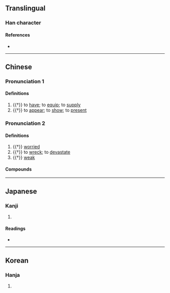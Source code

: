 {{character info/new}}
==Translingual==

===Han character===
{{Han char|rn=9|rad=人|as=12|sn=14|four=27247|canj=OSND|ids=⿰亻孱}}

====References====
* {{Han ref|kx=0116.280|dkj=01103|dj=0248.060|hdz=10222.110|uh=50DD|ud=20701|bh=E0F7|bd=57591}}

----

==Chinese==
{{zh-forms}}

===Pronunciation 1===
{{zh-pron
|m=zhuàn
|c=zaan6
|mc=2
|oc=2
|cat=v
}}

====Definitions====
{{zh-hanzi}}

# {{†}} to [[have]]; to [[equip]]; to [[supply]]
# {{†}} to [[appear]]; to [[show]]; to [[present]]

===Pronunciation 2===
{{zh-pron
|m=chán
|c=saan4
|mc=1
|oc=1
|cat=a
}}

====Definitions====
{{zh-hanzi}}

# {{†}} [[worried]]
# {{†}} to [[wreck]]; to [[devastate]]
# {{†}} [[weak]]

====Compounds====
{{zh-der|僝僽|自僝自僽}}

----

==Japanese==

===Kanji===
{{ja-kanji|grade=|rs=人12}}

# {{defn|lang=ja|sort=人12}}

====Readings====
* {{ja-readings|on=[[さん]] (san), [[ぜん]] (zen)|kun=[[そなえる]] (sonaeru), [[ののしる]] (nonoshiru), [[あらわす]] (arawasu)}}

----

==Korean==

===Hanja===
{{ko-hanja|hangeul=잔|rv=jan|mr=chan}}

# {{defn|lang=ko|sort=人12}}